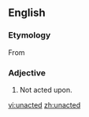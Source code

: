==English==

===Etymology===
From {{prefix|un|acted}}

===Adjective===
{{en-adj|-}}

#Not acted upon.

[[vi:unacted]]
[[zh:unacted]]